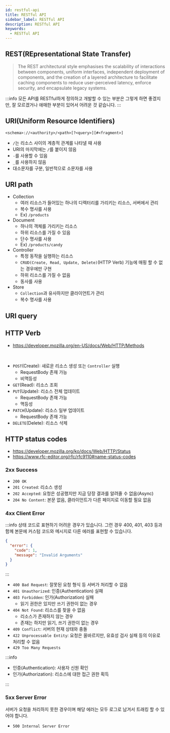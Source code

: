 ```yaml
---
id: restful-api
title: RESTful API
sidebar_label: RESTful API
description: RESTful API
keywords:
  - RESTful API
---
```


## REST(REpresentational State Transfer)

> The REST architectural style emphasises the scalability of interactions between components, uniform interfaces, independent deployment of components, and the creation of a layered architecture to facilitate caching components to reduce user-perceived latency, enforce security, and encapsulate legacy systems.

:::info
모든 API를 RESTful하게 정의하고 개발할 수 있는 부분은 그렇게 하면 좋겠지만, 잘 모르겠거나 애매한 부분이 있어서 어려운 것 같습니다.
:::

## URI(Uniform Resource Identifiers)

`<schema>://<authority>/<path>[?<query>][#<fragment>]`

- `/`는 리소스 사이의 계층적 관계를 나타낼 때 사용
- URI의 마지막에는 `/`를 붙이지 않음
- `-`를 사용할 수 있음
- `_`를 사용하지 않음
- 대소문자를 구분, 일반적으로 소문자를 사용

## URI path

- Collection
  - 여러 리소스가 들어있는 하나의 디렉터리를 가리키는 리소스, 서버에서 관리
  - 복수 명사를 사용
  - Ex) `/products`
- Document
  - 하나의 객체를 가리키는 리소스
  - 하위 리소스를 가질 수 있음
  - 단수 명사를 사용
  - Ex) `/products/candy`
- Controller
  - 특정 동작을 실행하는 리소스
  - `CRUD(Create, Read, Update, Delete)`(HTTP Verb) 기능에 매핑 할 수 없는 경우에만 구현
  - 하위 리소스를 가질 수 없음
  - 동사를 사용
- Store
  - `Collection`과 유사하지만 클라이언트가 관리
  - 복수 명사를 사용

## URI query

## HTTP Verb

- https://developer.mozilla.org/en-US/docs/Web/HTTP/Methods

<br />

- `POST`(Create): 새로운 리소스 생성 또는 `Controller` 실행
  - RequestBody 존재 가능
  - 비멱등성
- `GET`(Read): 리소스 조회
- `PUT`(Update): 리소스 전체 업데이트
  - RequestBody 존재 가능
  - 멱등성
- `PATCH`(Update): 리소스 일부 업데이트
  - RequestBody 존재 가능
- `DELETE`(Delete): 리소스 삭제

## HTTP status codes

- https://developer.mozilla.org/ko/docs/Web/HTTP/Status
- https://www.rfc-editor.org/rfc/rfc9110#name-status-codes

### 2xx Success

- `200 OK`
- `201 Created`: 리소스 생성
- `202 Accepted`: 요청은 성공했지만 지금 당장 결과를 알려줄 수 없음(Async)
- `204 No Content`: 본문 없음, 클라이언트가 다른 페이지로 이동할 필요 없음

### 4xx Client Error

:::info
상태 코드로 표현하기 어려운 경우가 있습니다. 그런 경우 400, 401, 403 등과 함께 본문에 커스텀 코드와 메시지로 다른 에러를 표현할 수 있습니다.

```json
{
  "error": {
    "code": 1,
    "message": "Invalid Arguments"
  }
}
```

:::

- `400 Bad Request`: 잘못된 요청 형식 등 서버가 처리할 수 없음
- `401 Unauthorized`: 인증(Authentication) 실패
- `403 Forbidden`: 인가(Authorization) 실패
  - 읽기 권한은 있지만 쓰기 권한이 없는 경우
- `404 Not Found`: 리소스를 찾을 수 없음
  - 리소스가 존재하지 않는 경우
  - 존재는 하지만 읽기, 쓰기 권한이 없는 경우
- `409 Conflict`: 서버의 현재 상태와 충돌
- `422 Unprocessable Entity`: 요청은 올바르지만, 유효성 검사 실패 등의 이유로 처리할 수 없음
- `429 Too Many Requests`

:::info

- 인증(Authentication): 사용자 신원 확인
- 인가(Authorization): 리소스에 대한 접근 권한 획득

:::

### 5xx Server Error

서버가 요청을 처리하지 못한 경우이며 해당 에러는 모두 로그로 남겨서 트래킹 할 수 있어야 합니다.

- `500 Internal Server Error`
